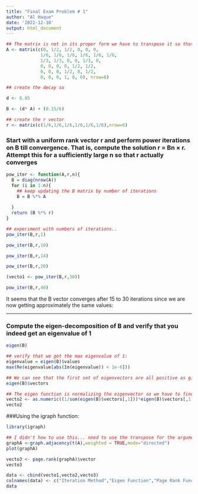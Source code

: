 ---
title: "Final Exam Problem # 1"
author: "Al Haque"
date: '2022-12-10'
output: html_document
---

```{r}
## The matrix is not in its proper form we have to transpose it so that the row elements correspond to its inlink and column wise it corresponds to its outlink each column represents a page. ## I also introduced 1/6 in the second row so that the matrix behaves well..
A <- matrix(c(0, 1/2, 1/2, 0, 0, 0,
             1/6, 1/6, 1/6, 1/6, 1/6, 1/6,
             1/3, 1/3, 0, 0, 1/3, 0,
             0, 0, 0, 0, 1/2, 1/2,
             0, 0, 0, 1/2, 0, 1/2,
             0, 0, 0, 1, 0, 0), nrow=6)
```

```{r}
## create the decay so

d <- 0.85

B <- (d* A) + (0.15/6)
```


```{r}
## create the r vector
r <- matrix(c(1/6,1/6,1/6,1/6,1/6,1/6),nrow=6)

```


### Start with a uniform rank vector r and perform power iterations on B till convergence. That is, compute the solution r = Bn × r. Attempt this for a sufficiently large n so that r actually converges 


```{r}
pow_iter <- function(A,r,n){
  B = diag(nrow(A))
  for (i in 1:n){
    ## keep updating the B matrix by number of iterations
    B = B %*% A
  
  }
  return (B %*% r)
}  
```


```{r}
## experiment with numbers of iterations.. 
pow_iter(B,r,1)
```

```{r}
pow_iter(B,r,10)
```

```{r}
pow_iter(B,r,14)
```


```{r}
pow_iter(B,r,20)
```



```{r}
(vecto1 <- pow_iter(B,r,30))
```
```{r}
pow_iter(B,r,40)
```

It seems that the B vector converges after 15 to 30 iterations since we are now getting approximately the same values: 

------

### Compute the eigen-decomposition of B and verify that you indeed get an eigenvalue of 1

```{r}
eigen(B)
```
```{r}
## verify that we got the max eigenvalue of 1:
eigenvalue = eigen(B)$values
max(Re(eigenvalue[abs(Im(eigenvalue)) < 1e-6]))

```

```{r}
## We can see that the first set of eigenvectors are all positive as given by the theorem where all the vectors are positive..
eigen(B)$vectors
```

```{r}
## The eigen function is normalizing the eigenvector so we have to find the cancel the normalization by  
vecto2 <- as.numeric((1/sum(eigen(B)$vectors[,1]))*eigen(B)$vectors[,1])
vecto2
```

###Using the igraph function:

```{r}
library(igraph)
```

```{r}
## I didn't how to use this... nned to use the transpose for the argument..and plot it to use for page rank method
graphA <-graph.adjacency(t(A),weighted = TRUE,mode="directed")
plot(graphA)

```
```{r}
vecto3 <- page.rank(graphA)$vector
vecto3
```

```{r}
data <- cbind(vecto1,vecto2,vecto3)
colnames(data) <- c("Iteration Method","Eigen Function","Page Rank Function")
data
```

